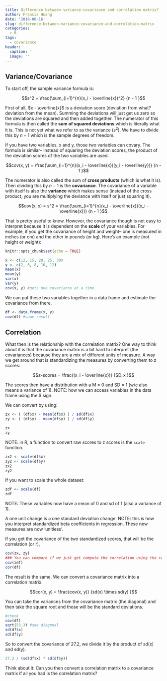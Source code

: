 ```yaml
---
title: Difference between variance-covariance and correlation matrix?
author: Francis Huang
date: '2018-06-16'
slug: difference-between-variance-covariance-and-correlation-matrix
categories:
  - R
tags:
  - covariance
header:
  caption: ''
  image: ''
---
```


## Variance/Covariance

To start off, the sample variance formula is:

$$s^2 = \frac{\sum_{i=1}^{n}(x_i - \overline{x})^2} {n - 1 }$$

First of all, $x - \overline{x}$ is a deviation score (deviation from what? deviation from the mean). Summing the deviations will just get us zero so the deviations are squared and then added together. The numerator of this formula is then called the **sum of squared deviations** which is literally what it is. This is not yet what we refer to as the variance ($s^2$). We have to divide this by $n - 1$ which is the sample degrees of freedom. 

If you have two variables, x and y, those two variables can covary. The formula is similar-- instead of squaring the deviation scores, the product of the deviation scores of the two variables are used.

$$cov(x, y) = \frac{\sum_{i=1}^{n}(x_i - \overline{x})(y_i - \overline{y})} {n - 1 }$$

The numerator is also called the sum of **cross products** (which is what it is). Then dividing this by $n - 1$ is the **covariance**. The covariance of a variable with itself is also the **variance** which makes sense (instead of the cross product, you are multiplying the deviance with itself or just squaring it).

$$cov(x, x) = s^2 = \frac{\sum_{i=1}^{n}(x_i - \overline{x})(x_i - \overline{x})} {n - 1 }$$


That is pretty useful to know. However, the covariance though is not easy to interpret because it is dependent on the **scale** of your variables. For example, if you get the covariance of height and weight-- one is measured in inches (or cm) and the other in pounds (or kg). Here's an example (not height or weight):


```r
knitr::opts_chunk$set(echo = TRUE)
```

```r
x <- c(12, 15, 20, 25, 30)
y <- c(2, 6, 8, 10, 12)
mean(x)
mean(y)
var(x)
var(y)
cov(x, y) #gets one covariance at a time. 

```

We can put these two variables together in a data frame and estimate the covariance from there.

```r
df <- data.frame(x, y)
cov(df) #same result
```

## Correlation

What then is the relationship with the correlation matrix? One way to think about it is that the covariance matrix is a bit hard to interpret (the covariances) because they are a mix of different units of measure. A way we get around that is standardizing the measures by converting them to z scores:

$$z-scores = \frac{(x_i - \overline{x})} {SD_x  }$$

The scores then have a distribution with a M = 0 and SD = 1 (w/c also means a variance of 1). NOTE: how we can access variables in the data frame using the $ sign. 

We can convert by using:

```r
zx <- ( (df$x) - mean(df$x) ) / sd(df$x)
zy <- ( (df$y) - mean(df$y) ) / sd(df$y)

zx
zy
```
NOTE: in R, a function to convert raw scores to z scores is the `scale` function.
```r
zx2 <- scale(df$x)
zy2 <- scale(df$y)
zx2
zy2
```
If you want to scale the whole dataset:
```r
zdf <- scale(df)
zdf
```
NOTE: These variables now have a mean of 0 and sd of 1 (also a variance of 1). 

A one unit change is a one standard deviation change. NOTE: this is how you interpret standardized beta coefficients in regression. These new measures are now 'unitless'.

If you get the covariance of the two standardized scores, that will be the correlation (or r),

```r
cov(zx, zy)
### You can compare if we just get compute the correlation using the raw scores
cov(zdf)
cor(df)

```
The result is the same. We can convert a covariance matrix into a correlation matrix.

$$cor(x, y) = \frac{cov(x, y)} {sd(x) \times sd(y) }$$

You can take the variances from the covariance matrix (the diagonal) and then  take the square root and those will be the standard deviations.
```r
#check
cov(df)
sqrt(53.3) #see diagonal
sd(df$x)
sd(df$y)

```
So to convert the covariance of 27.2, we divide it by the product of sd(x) and sd(y). 
```r
27.2 / (sd(df$x) * sd(df$y))

```
Think about it: Can you then convert a correlation matrix to a covariance matrix if all you had is the correlation matrix?
